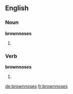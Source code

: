 ==English==

===Noun===
'''brownnoses'''
# {{plural of|brownnose}}

===Verb===
'''brownnoses'''

# {{third-person singular of|brownnose}}

[[de:brownnoses]]
[[fr:brownnoses]]